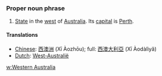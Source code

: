 ===Proper noun phrase===
#[[State]] in the [[west]] of [[Australia]]. Its [[capital]] is [[Perth]].
====Translations====
*[[Chinese]]: [[西澳洲]] (Xī Àozhōu); full: [[西澳大利亞]] (Xī Àodàlìyǎ)
*[[Dutch]]: [[West-Australië]]

[[w:Western Australia]]